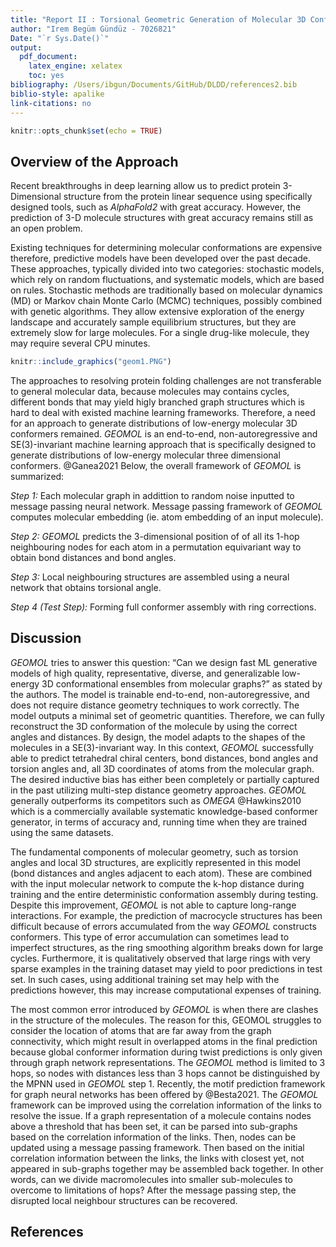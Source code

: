```yaml
---
title: "Report II : Torsional Geometric Generation of Molecular 3D Conformer Ensembles (GEOMOL)"
author: "Irem Begüm Gündüz - 7026821"
Date: "`r Sys.Date()`"
output:
  pdf_document:
    latex_engine: xelatex
    toc: yes
bibliography: /Users/ibgun/Documents/GitHub/DLDD/references2.bib
biblio-style: apalike
link-citations: no
---
```



```r
knitr::opts_chunk$set(echo = TRUE)
```

## Overview of the Approach 

Recent breakthroughs in deep learning allow us to predict protein 3-Dimensional structure from the protein linear sequence using specifically designed tools, such as *AlphaFold2* with great accuracy. However, the prediction of 3-D molecule structures with great accuracy remains still as an open problem. 

Existing techniques for determining molecular conformations are expensive therefore, predictive models have been developed over the past decade. These approaches, typically divided into two categories: stochastic models, which rely on random fluctuations, and systematic models, which are based on rules. Stochastic methods are traditionally based on molecular dynamics (MD) or Markov chain Monte Carlo (MCMC) techniques, possibly combined with genetic algorithms. They allow extensive exploration of the energy landscape and accurately sample equilibrium structures, but they are extremely slow for large molecules. For a single drug-like molecule, they may require several CPU minutes. 

```r
knitr::include_graphics("geom1.PNG")
```

The approaches to resolving protein folding challenges are not transferable to general molecular data, because molecules may contains cycles, different bonds that may yield higly branched graph structures which is hard to deal with existed machine learning frameworks. Therefore, a need for an approach to generate distributions of low-energy molecular 3D conformers remained. *GEOMOL* is an end-to-end, non-autoregressive and SE(3)-invariant machine learning approach that is specifically designed to generate distributions of low-energy molecular three dimensional conformers. @Ganea2021 Below, the overall framework of *GEOMOL* is summarized:

 *Step 1:* Each molecular graph in addittion to random noise inputted to message passing neural network. Message passing framework of *GEOMOL* computes molecular embedding (ie. atom embedding of an input molecule).
 
*Step 2:*  *GEOMOL* predicts the 3-dimensional position of of all its 1-hop neighbouring nodes for each atom in a permutation equivariant way to obtain bond distances and bond angles.

*Step 3:* Local neighbouring structures are assembled using a neural network that obtains torsional angle.

*Step 4 (Test Step): * Forming full conformer assembly with ring corrections.


## Discussion

 *GEOMOL* tries to answer this question: "Can we design fast ML generative models of high quality, representative, diverse, and generalizable low-energy 3D conformational ensembles from molecular graphs?" as stated by the authors. The model is trainable end-to-end, non-autoregressive, and does not require distance geometry techniques to work correctly. The model outputs a minimal set of geometric quantities. Therefore, we can fully reconstruct the 3D conformation of the molecule by using the correct angles and distances. By design, the model adapts to the shapes of the molecules in a SE(3)-invariant way. In this context, *GEOMOL* successfully able to predict tetrahedral chiral centers, bond distances, bond angles and torsion angles and, all 3D coordinates of atoms from the molecular graph. The desired inductive bias has either been completely or partially captured in the past utilizing multi-step distance geometry approaches. *GEOMOL* generally outperforms its competitors such as *OMEGA* @Hawkins2010 which is a commercially available systematic knowledge-based conformer generator, in terms of accuracy and, running time when they are trained using the same datasets.
 

 The fundamental components of molecular geometry, such as torsion angles and local 3D structures, are explicitly represented in this model (bond distances and angles adjacent to each atom). These are combined with the input molecular network to compute the k-hop distance during training and the entire deterministic conformation assembly during testing. Despite this improvement, *GEOMOL* is not able to capture long-range interactions. For example, the prediction of macrocycle structures has been difficult because of errors accumulated from the way *GEOMOL* constructs conformers. This type of error accumulation can sometimes lead to imperfect structures, as the ring smoothing algorithm breaks down for large cycles. Furthermore, it is qualitatively observed that large rings with very sparse examples in the training dataset may yield to poor predictions in test set. In such cases, using additional training set may help with the predictions however, this may increase computational expenses of training.
 
The most common error introduced by *GEOMOL* is when there are clashes in the structure of the molecules. The reason for this, GEOMOL struggles to consider the location of atoms that are far away from the graph connectivity, which might result in overlapped atoms in the final prediction because global conformer information during twist predictions is only given through graph network representations. The *GEOMOL* method is limited to 3 hops, so nodes with distances less than 3 hops cannot be distinguished by the MPNN used in *GEOMOL* step 1. Recently, the motif prediction framework for graph neural networks has been offered by @Besta2021. The *GEOMOL* framework can be improved using the correlation information of the links to resolve the issue. If a graph representation of a molecule contains nodes above a threshold that has been set, it can be parsed into sub-graphs based on the correlation information of the links. Then, nodes can be updated using a message passing framework. Then based on the initial correlation information between the links, the links with closest yet, not appeared in sub-graphs together may be assembled back together. In other words, can we divide macromolecules into smaller sub-molecules to overcome to limitations of hops? After the message passing step, the disrupted local neighbour structures can be recovered. 


## References

